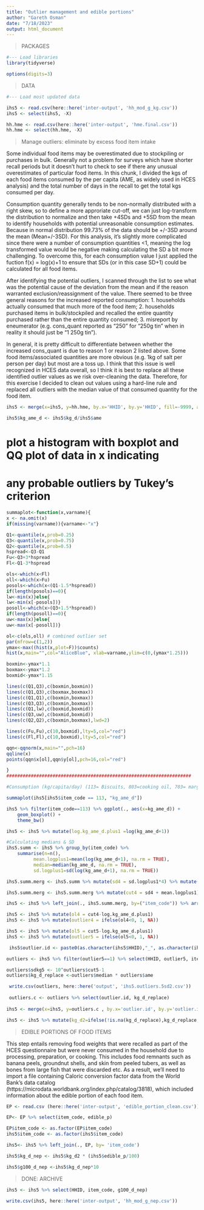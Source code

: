 ```yaml
---
title: "Outlier management and edible portions"
author: "Gareth Osman"
date: "7/18/2023"
output: html_document
---
```


>PACKAGES

```r
#--- Load libraries 
library(tidyverse)

options(digits=3)

```

>DATA 

```r
#--- Load most updated data

ihs5 <- read.csv(here::here('inter-output', 'hh_mod_g_kg.csv'))
ihs5 <- select(ihs5, -X)

hh.hme <- read.csv(here::here('inter-output', 'hme.final.csv'))
hh.hme <- select(hh.hme, -X)

```

>Manage outliers: eliminate by excess food item intake

Some individual food items may be overestimated due to stockpiling or purchases in bulk. Generally not a problem for surveys which have shorter recall periods but it doesn't hurt to check to see if there any unusual overestimates of particular food items. In this chunk, I divided the kgs of each food items consumed by the per capita (AME, as widely used in HCES analysis) and the total number of days in the recall to get the total kgs consumed per day.  

Consumption quantity generally tends to be non-normally distributed with a right skew, so to define a more approriate cut-off, we can just log-transform the distribution to normalize and then take +4SDs and +5SD from the mean to identify households with potential unreasonable consumption estimates. Because in normal distribution 99.73% of the data should be +/-3SD around the mean (Mean+/-3SD). For this analysis, it's slightly more complicated since there were a number of consumption quantities <1, meaning the log transformed value would be negative making calculating the SD a bit more challenging. To overcome this, for each consumption value I just applied the fuction f(x) = log(x)+1 to ensure that SDs (or in this case SD+1) could be calculated for all food items. 

After identifying the potential outliers, I scanned through the list to see what was the potential cause of the deviation from the mean and if the reason warranted exclusion/reassignment of the value. There seemed to be three general reasons for the increased reported consumption:
  1. households actually consumed that much more of the food item;
  2. households purchased items in bulk/stockpiled and recalled the entire quantity purchased rather than the entire quantity consumed;
  3. misreport by eneumerator (e.g. cons_quant reported as "250" for  "250g tin" when in reality it should just be "1 250g tin").
  
In general, it is pretty difficult to differentiate between whether the increased cons_quant is due to reason 1 or reason 2 listed above. Some food items/associated quantities are more obvious (e.g. 1kg of salt per person per day) but most are a toss up. I think that this issue is well recognized in HCES data overall, so I think it is best to replace all these identified outlier values as we risk over-cleaning the data. Therefore, for this exercise I decided to clean out values using a hard-line rule and replaced all outliers with the median value of that consumed quantity for the food item. 

```r

ihs5 <- merge(x=ihs5, y=hh.hme, by.x='HHID', by.y='HHID', fill=-9999, all.x = TRUE)

ihs5$kg_ame_d <- ihs5$kg_d/ihs5$ame

```
# plot a histogram with boxplot and QQ plot of data in x indicating
# any probable outliers by Tukey's criterion
```r

summaplot<-function(x,varname){
x <- na.omit(x)
if(missing(varname)){varname<-"x"}

Q1<-quantile(x,prob=0.25)
Q3<-quantile(x,prob=0.75)
Q2<-quantile(x,prob=0.5)
hspread<-Q3-Q1
Fu<-Q3+3*hspread
Fl<-Q1-3*hspread

ols<-which(x<Fl)
oll<-which(x>Fu)
posols<-which(x<(Q1-1.5*hspread))
if(length(posols)==0){
lw<-min(x)}else{
lw<-min(x[-posols])}
posoll<-which(x>(Q3+1.5*hspread))
if(length(posoll)==0){
uw<-max(x)}else{
uw<-max(x[-posoll])}

ol<-c(ols,oll) # combined outlier set
par(mfrow=c(1,2))
ymax<-max((hist(x,plot=F))$counts)
hist(x,main="",col="AliceBlue", xlab=varname,ylim=c(0,(ymax*1.25)))

boxmin<-ymax*1.1
boxmax<-ymax*1.2
boxmid<-ymax*1.15

lines(c(Q1,Q3),c(boxmin,boxmin))
lines(c(Q1,Q3),c(boxmax,boxmax))
lines(c(Q1,Q1),c(boxmin,boxmax))
lines(c(Q3,Q3),c(boxmin,boxmax))
lines(c(Q1,lw),c(boxmid,boxmid))
lines(c(Q3,uw),c(boxmid,boxmid))
lines(c(Q2,Q2),c(boxmin,boxmax),lwd=2)

lines(c(Fu,Fu),c(10,boxmid),lty=5,col="red")
lines(c(Fl,Fl),c(10,boxmid),lty=5,col="red")

qqn<-qqnorm(x,main="",pch=16)
qqline(x)
points(qqn$x[ol],qqn$y[ol],pch=16,col="red")

}
####################################################################
```

```r
#Consumption (kg/capita/day) (113= Biscuits, 803=cooking oil, 703= margarine, etc)

summaplot(ihs5[ihs5$item_code == 113, "kg_ame_d"])

ihs5 %>% filter(item_code==113) %>% ggplot(., aes(x=kg_ame_d)) + 
    geom_boxplot() +
    theme_bw()

ihs5 <- ihs5 %>% mutate(log.kg_ame_d.plus1 =log(kg_ame_d+1))

```

```r
#Calculating medians & SD 
ihs5.summ <- ihs5 %>% group_by(item_code) %>% 
    summarise(n=n(), 
          mean.logplus1=mean(log(kg_ame_d+1), na.rm = TRUE), 
          median=median(kg_ame_d, na.rm = TRUE), 
          sd.logplus1=sd(log(kg_ame_d+1), na.rm = TRUE))

ihs5.summ.merg <- ihs5.summ %>% mutate(sd4 = sd.logplus1*4) %>% mutate(sd5 = sd.logplus1*5) %>% select(item_code, mean.logplus1, median, sd4, sd5)

ihs5.summ.merg <- ihs5.summ.merg %>% mutate(cut4 = sd4 + mean.logplus1) %>% mutate(cut5 = sd5 + mean.logplus1) %>% select(item_code, median, cut4, cut5)

ihs5 <- ihs5 %>% left_join(., ihs5.summ.merg, by=("item_code")) %>% arrange(HHID)

ihs5 <- ihs5 %>% mutate(ol4 = cut4-log.kg_ame_d.plus1)
ihs5 <- ihs5 %>% mutate(outlier4 = ifelse(ol4<0, 1, NA)) 

ihs5 <- ihs5 %>% mutate(ol5 = cut5-log.kg_ame_d.plus1)
ihs5 <- ihs5 %>% mutate(outlier5 = ifelse(ol5<0, 1, NA)) 

 ihs5$outlier.id <- paste0(as.character(ihs5$HHID),"_", as.character(ihs5$item_code))

outliers <- ihs5 %>% filter(outlier5==1) %>% select(HHID, outlier5, item_code, item_name_original, unit_name, cons_quant, cons_unitA, kg_d, ame, kg_ame_d, outlier.id, median, cut5) %>% arrange(item_code)

outliers$sdkg5 <- 10^outliers$cut5-1
outliers$kg_d_replace <-outliers$median * outliers$ame

 write.csv(outliers, here::here('output', 'ihs5.outliers.5sd2.csv'))
 
 outliers.c <- outliers %>% select(outlier.id, kg_d_replace)
 
ihs5 <- merge(x=ihs5, y=outliers.c , by.x='outlier.id', by.y='outlier.id', fill=-9999, all.x = TRUE)

ihs5 <- ihs5 %>% mutate(kg_d2=ifelse(!is.na(kg_d_replace),kg_d_replace, kg_d))

```

>EDIBLE PORTIONS OF FOOD ITEMS

This step entails removing food weights that were recalled as part of the HCES questionnaire but were never consumed in the household due to processing, preparation, or cooking. This includes food remnants such as banana peels, groundnut shells, and skin from peeled tubers, as well as bones from large fish that were discarded etc. As a result, we'll need to import a file containing Caloric conversion factor data from the World Bank's data catalog (https://microdata.worldbank.org/index.php/catalog/3818), which included information about the edible portion of each food item.

```r

EP <- read.csv (here::here('inter-output', 'edible_portion_clean.csv'))

EP<- EP %>% select(item_code, edible_p)

EP$item_code <- as.factor(EP$item_code)
ihs5$item_code <- as.factor(ihs5$item_code)

ihs5<- ihs5 %>% left_join(., EP, by= 'item_code')

ihs5$kg_d_nep <- ihs5$kg_d2 * (ihs5$edible_p/100)

ihs5$g100_d_nep <-ihs5$kg_d_nep*10

```

>DONE:  ARCHIVE

```r

ihs5 <- ihs5 %>% select(HHID, item_code, g100_d_nep)

write.csv(ihs5, here::here('inter-output', 'hh_mod_g_nep.csv'))

```
